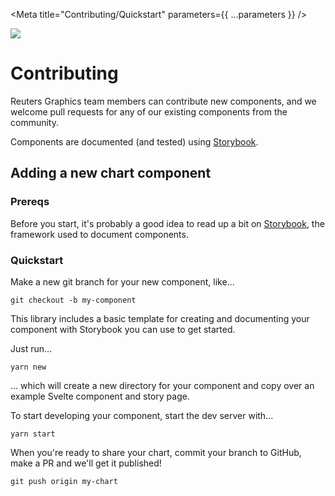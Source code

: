 
<Meta title="Contributing/Quickstart" parameters={{ ...parameters }} />

![](https://graphics.thomsonreuters.com/style-assets/images/logos/reuters-graphics-logo/svg/graphics-logo-color-dark.svg)

# Contributing

Reuters Graphics team members can contribute new components, and we welcome pull requests for any of our existing components from the community.

Components are documented (and tested) using [Storybook](https://storybook.js.org).

## Adding a new chart component

### Prereqs

Before you start, it's probably a good idea to read up a bit on [Storybook](https://storybook.js.org/docs/svelte/get-started/introduction), the framework used to document components.

### Quickstart

Make a new git branch for your new component, like...

```
git checkout -b my-component
```

This library includes a basic template for creating and documenting your component with Storybook you can use to get started.

Just run...

```
yarn new
```

... which will create a new directory for your component and copy over an example Svelte component and story page.

To start developing your component, start the dev server with...

```
yarn start
```

When you're ready to share your chart, commit your branch to GitHub, make a PR and we'll get it published!

```
git push origin my-chart
```
